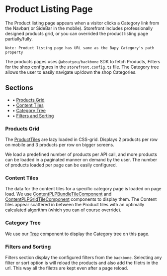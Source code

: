 
<Meta title="Pages|Product Listing" />

# Product Listing Page

The Product listing page appears when a visitor clicks a Category link from the Navbar( or SideBar in the mobile).
Storefront includes professionally designed products grid, or you can overrided the product listing page partially/fully.

`Note: Product listing page has URL same as the Bapy Category's path property`

The products pages uses `@aboutyou/backbone` SDK to fetch Products, Filters for the shop configures in the `storefront.config.ts` file.
The Category tree allows the user to easily navigate up/down the shop Categories.

## Sections

- • [Products Grid](#products-grid)
- • [Content Tiles](#content-tiles)
- • [Category Tree](#category-tree)
- • [Filters and Sorting](#filters-and-sorting)

### Products Grid

The [ProductTiles](?path=/docs/components-producttile--default) are lazy loaded in CSS-grid. Displays 2 products per row on mobile and 3 products per row on bigger screens.

We load a predefined number of products per API call, and more products can be loaded in a paginated manner on demand by the user. The number of products loaded per page can be easily configured.

### Content Tiles

The data for the content tiles for a specific category page is loaded on page load.
We use [ContentPLPBundleTileComponent](?path=/docs/components-contenttiles-plp-bundletiles--single-bundle-tile) and [ContentPLPGridTileComponent](?path=/docs/components-contenttiles-plp-gridtile--single-tile) components to display them.
The Content tiles appear scattered in between the Product tiles with an optimally calculated algorithm (which you can of course override).

### Category Tree

We use our [Tree](?path=/docs/components-tree--default) component to display the Category tree on this page.

### Filters and Sorting

Filters section display the configured filters from the `backbone`.
Selecting any filter or sort option is will reload the products and also add the filetrs in the url. This way all the filetrs are kept even after a page reload.
